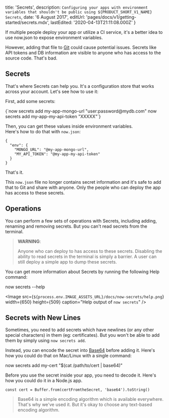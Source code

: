 
  title: 'Secrets',
  description: `Configuring your apps with environment variables that shouldn't be public using ${PRODUCT_SHORT_V1_NAME} Secrets`,
  date: '6 August 2017',
  editUrl: 'pages/docs/v1/getting-started/secrets.mdx',
  lastEdited: '2020-04-13T21:11:08.000Z'
}

If multiple people deploy your app or utilize a CI service, it's a better idea to use <Link href="/docs/getting-started/environment-variables#via-“now.json”">now.json</Link> to expose environment variables.

However, adding that file to [Git](https://en.wikipedia.org/wiki/Git) could cause potential issues. Secrets like API tokens and DB information are visible to anyone who has access to the source code. That's bad.

## <ProductNameWrapper name={PRODUCT_SHORT_V1_NAME} /> Secrets

That's where <ProductShortV1Name /> Secrets can help you. It's a configuration store that works across your account. Let's see how to use it:

First, add some secrets:

<TerminalInput>
  {`now secrets add my-app-mongo-url "user:password@mydb.com"
now secrets add my-app-my-api-token "XXXXX"`}
</TerminalInput>

Then, you can get these values inside environment variables.<br/>
Here's how to do that with `now.json`:

```
{
  "env": {
    "MONGO_URL": "@my-app-mongo-url",
    "MY_API_TOKEN": "@my-app-my-api-token"
  }
}
```

That's it.

This `now.json` file no longer contains secret information and it's safe to add that to Git and share with anyone. Only the people who can deploy the app has access to these secrets.

## Operations

You can perform a few sets of operations with <ProductShortV1Name /> Secrets, including adding, renaming and removing secrets. But you can't read secrets from the terminal.

> **WARNING**:
>
> Anyone who can deploy to <ProductShortV1Name /> has access to these secrets. Disabling the ability to read secrets in the terminal is simply a barrier.
> A user can still deploy a simple app to dump these secrets.

You can get more information about <ProductShortV1Name /> Secrets by running the following Help command:

<TerminalInput>now secrets --help</TerminalInput>

<Image
  src={`${process.env.IMAGE_ASSETS_URL}/docs/now-secrets/help.png`}
  width={650}
  height={509}
  caption="Help output of `now secrets`"
/>

## Secrets with New Lines

Sometimes, you need to add secrets which have newlines (or any other special characters) in them (eg: certificates). But you won't be able to add them by simply using `now secrets add`.

Instead, you can encode the secret into [Base64](https://en.wikipedia.org/wiki/Base64) before adding it. Here's how you could do that on Mac/Linux with a single command:

<TerminalInput>
  now secrets add my-cert "$(cat /path/to/cert | base64)"
</TerminalInput>

Before you use the secret inside your app, you need to decode it. Here's how you could do it in a Node.js app.

```
const cert = Buffer.from(certFromtheSecret, 'base64').toString()
```

> Base64 is a simple encoding algorithm which is available everywhere.<br/>
> That's why we've used it. But it's okay to choose any text-based encoding algorithm.

